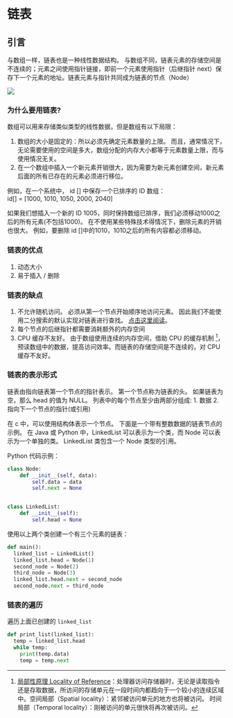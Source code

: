 # 链表

## 引言

与数组一样，链表也是一种线性数据结构。 与数组不同，链表元素的存储空间是不连续的；元素之间使用指针链接，即前一个元素使用指针（后继指针 next）保存下一个元素的地址。链表元素与指针共同成为链表的节点（Node）

![](https://raw.githubusercontent.com/caelanyang/MarkdownPictures/master/Linkedlist.png)

### 为什么要用链表? 

数组可以用来存储类似类型的线性数据，但是数组有以下局限：

 1. 数组的大小是固定的：所以必须先确定元素数量的上限。 而且，通常情况下，无论需要使用的空间是多大，数组分配的内存大小都等于元素数量上限，而与使用情况无关。
 2.  在一个数组中插入一个新元素开销很大，因为需要为新元素创建空间，新元素后面的所有已存在的元素必须进行移位。
 
例如，在一个系统中， id [] 中保存一个已排序的 ID 数组：  
id[] = [1000, 1010, 1050, 2000, 2040]

如果我们想插入一个新的 ID 1005，同时保持数组已排序，我们必须移动1000之后的所有元素(不包括1000)。 在不使用某些特殊技术得情况下，删除元素的开销也很大。 例如，要删除 id []中的1010，1010之后的所有内容都必须移动。

### 链表的优点

1. 动态大小
2. 易于插入 / 删除

### 链表的缺点

1. 不允许随机访问。 必须从第一个节点开始顺序地访问元素。 因此我们不能使用二分搜索的默认实现对链表进行查找。 [点击这里阅读](https://www.geeksforgeeks.org/binary-search-on-singly-linked-list/)。 
2. 每个节点的后继指针都需要消耗额外的内存空间 
3. CPU 缓存不友好。 由于数组使用连续的内存空间，借助 CPU 的缓存机制 ^[[局部性原理 Locality of Reference ](https://en.wikipedia.org/wiki/Locality_of_reference)：处理器访问存储器时，无论是读取指令还是存取数据，所访问的存储单元在一段时间内都趋向于一个较小的连续区域中。空间局部（Spatial locality）：紧邻被访问单元的地方也将被访问。 时间局部（Temporal locality）：刚被访问的单元很快将再次被访问。]，预读数组中的数据，提高访问效率。而链表的存储空间是不连续的，对 CPU 缓存不友好。

### 链表的表示形式

链表由指向链表第一个节点的指针表示。 第一个节点称为链表的头。 如果链表为空，那么 head 的值为 NULL。 
列表中的每个节点至少由两部分组成: 
1. 数据
2. 指向下一个节点的指针(或引用)

在 c 中，可以使用结构体表示一个节点。 下面是一个带有整数数据的链表节点的示例。 在 Java 或 Python 中，LinkedList 可以表示为一个类，而 Node 可以表示为一个单独的类。 LinkedList 类包含一个 Node 类型的引用。

Python 代码示例：

```python
class Node:
    def __init__(self, data):
        self.data = data
        self.next = None


class LinkedList:
    def __init__(self):
        self.head = None
```

使用以上两个类创建一个有三个元素的链表：

```python
def main():
  linked_list = LinkedList()
  linked_list.head = Node(1)
  second_node = Node(2)
  third_node = Node(3)
  linked_list.head.next = second_node
  second_node.next = third_node
```

### 链表的遍历

遍历上面已创建的 `linked_list ` 

```python
def print_list(linked_list):
  temp = linked_list.head
  while temp:
  	print(temp.data)
  	temp = temp.next
```
